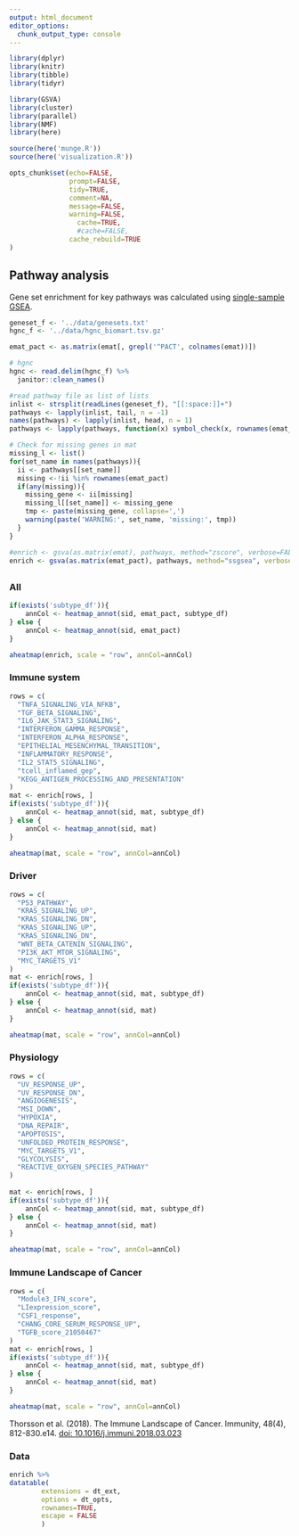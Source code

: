 ```yaml
---
output: html_document
editor_options: 
  chunk_output_type: console
---
```


```r
library(dplyr)
library(knitr)
library(tibble)
library(tidyr)

library(GSVA)
library(cluster)
library(parallel)
library(NMF)
library(here)

source(here('munge.R'))
source(here('visualization.R'))
```

```r
opts_chunk$set(echo=FALSE,
               prompt=FALSE,
               tidy=TRUE,
               comment=NA,
               message=FALSE,
               warning=FALSE,
	             cache=TRUE,
	             #cache=FALSE,
               cache_rebuild=TRUE
)
```

## Pathway analysis {.tabset}
Gene set enrichment for key pathways was calculated using [single-sample GSEA]("https://gsea-msigdb.github.io/ssGSEAProjection-gpmodule/v9/index.html").
```r
geneset_f <- '../data/genesets.txt'
hgnc_f <- '../data/hgnc_biomart.tsv.gz'
```

```r
emat_pact <- as.matrix(emat[, grepl('^PACT', colnames(emat))])

# hgnc
hgnc <- read.delim(hgnc_f) %>%
  janitor::clean_names()

#read pathway file as list of lists
inlist <- strsplit(readLines(geneset_f), "[[:space:]]+")
pathways <- lapply(inlist, tail, n = -1)
names(pathways) <- lapply(inlist, head, n = 1)
pathways <- lapply(pathways, function(x) symbol_check(x, rownames(emat_pact), hgnc))

# Check for missing genes in mat
missing_l <- list()
for(set_name in names(pathways)){
  ii <- pathways[[set_name]]
  missing <-!ii %in% rownames(emat_pact)
  if(any(missing)){
    missing_gene <- ii[missing]
    missing_l[[set_name]] <- missing_gene
    tmp <- paste(missing_gene, collapse=',')
    warning(paste('WARNING:', set_name, 'missing:', tmp))
  }
}
```

```r
#enrich <- gsva(as.matrix(emat), pathways, method="zscore", verbose=FALSE, parallel.sz=4)
enrich <- gsva(as.matrix(emat_pact), pathways, method="ssgsea", verbose=FALSE, parallel.sz=4)

```

## {.tabset}

### All
```r
if(exists('subtype_df')){
    annCol <- heatmap_annot(sid, emat_pact, subtype_df)
} else {
    annCol <- heatmap_annot(sid, emat_pact)
}

aheatmap(enrich, scale = "row", annCol=annCol)

```

### Immune system
```r
rows = c(
  "TNFA_SIGNALING_VIA_NFKB",
  "TGF_BETA_SIGNALING",
  "IL6_JAK_STAT3_SIGNALING",
  "INTERFERON_GAMMA_RESPONSE",
  "INTERFERON_ALPHA_RESPONSE",
  "EPITHELIAL_MESENCHYMAL_TRANSITION",
  "INFLAMMATORY_RESPONSE",
  "IL2_STAT5_SIGNALING",
  "tcell_inflamed_gep",
  "KEGG_ANTIGEN_PROCESSING_AND_PRESENTATION"
)
mat <- enrich[rows, ]
if(exists('subtype_df')){
    annCol <- heatmap_annot(sid, mat, subtype_df)
} else {
    annCol <- heatmap_annot(sid, mat)
}

aheatmap(mat, scale = "row", annCol=annCol)

```

### Driver
```r
rows = c(
  "P53_PATHWAY",
  "KRAS_SIGNALING_UP",
  "KRAS_SIGNALING_DN",
  "KRAS_SIGNALING_UP",
  "KRAS_SIGNALING_DN",
  "WNT_BETA_CATENIN_SIGNALING",
  "PI3K_AKT_MTOR_SIGNALING",
  "MYC_TARGETS_V1"
)
mat <- enrich[rows, ]
if(exists('subtype_df')){
    annCol <- heatmap_annot(sid, mat, subtype_df)
} else {
    annCol <- heatmap_annot(sid, mat)
}

aheatmap(mat, scale = "row", annCol=annCol)

```

### Physiology
```r
rows = c(
  "UV_RESPONSE_UP",
  "UV_RESPONSE_DN",
  "ANGIOGENESIS",
  "MSI_DOWN",
  "HYPOXIA",
  "DNA_REPAIR",
  "APOPTOSIS",
  "UNFOLDED_PROTEIN_RESPONSE",
  "MYC_TARGETS_V1",
  "GLYCOLYSIS",
  "REACTIVE_OXYGEN_SPECIES_PATHWAY"
)
  
mat <- enrich[rows, ]
if(exists('subtype_df')){
    annCol <- heatmap_annot(sid, mat, subtype_df)
} else {
    annCol <- heatmap_annot(sid, mat)
}

aheatmap(mat, scale = "row", annCol=annCol)

```

### Immune Landscape of Cancer
```r
rows = c(
  "Module3_IFN_score",
  "LIexpression_score",
  "CSF1_response",
  "CHANG_CORE_SERUM_RESPONSE_UP",
  "TGFB_score_21050467"
)
mat <- enrich[rows, ]
if(exists('subtype_df')){
    annCol <- heatmap_annot(sid, mat, subtype_df)
} else {
    annCol <- heatmap_annot(sid, mat)
}

aheatmap(mat, scale = "row", annCol=annCol)

```
Thorsson et al. (2018). The Immune Landscape of Cancer. Immunity, 48(4), 812-830.e14. [doi: 10.1016/j.immuni.2018.03.023](https://pubmed.ncbi.nlm.nih.gov/29628290/)

### Data
```r
enrich %>%
datatable(
        extensions = dt_ext,
        options = dt_opts,
        rownames=TRUE,
        escape = FALSE
        )
```

## {-}
